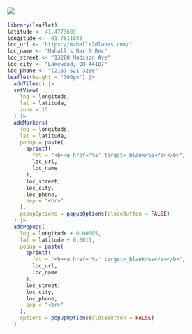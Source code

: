 ## ![](https://mahalls20lanes.com/wp-content/uploads/2023/06/logo.png) {#mahalls}

::: {layout-ncol=2}

::: {}

::: {.tour-location-image style="background-image: url(\"https://mahalls20lanes.com/wp-content/uploads/2023/06/IMG_8199-1200x800.jpeg\")"}
:::

:::

::: {}

```r
library(leaflet)
latitude <- 41.4773603
longitude <- -81.7811843
loc_url <- "https://mahalls20lanes.com/"
loc_name <- "Mahall's Bar & Rec"
loc_street <- "13200 Madison Ave"
loc_city <- "Lakewood, OH 44107"
loc_phone <- "(216) 521-3280"
leaflet(height = "300px") |>
  addTiles() |>
  setView(
    lng = longitude,
    lat = latitude,
    zoom = 15
  ) |>
  addMarkers(
    lng = longitude,
    lat = latitude,
    popup = paste(
      sprintf(
        fmt = "<b><a href='%s' target=_blank>%s</a></b>",
        loc_url,
        loc_name
      ),
      loc_street,
      loc_city,
      loc_phone,
      sep = "<br>"
    ),
    popupOptions = popupOptions(closeButton = FALSE)
  ) |>
  addPopups(
    lng = longitude + 0.00005,
    lat = latitude + 0.0011,
    popup = paste(
      sprintf(
        fmt = "<b><a href='%s' target=_blank>%s</a></b>",
        loc_url,
        loc_name
      ),
      loc_street,
      loc_city,
      loc_phone,
      sep = "<br>"
    ),
    options = popupOptions(closeButton = FALSE)
  )
```

:::

:::
